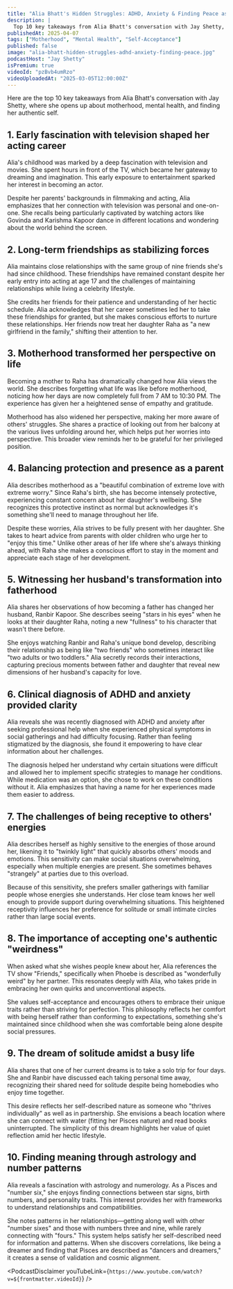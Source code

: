 ```yaml
---
title: "Alia Bhatt's Hidden Struggles: ADHD, Anxiety & Finding Peace as a New Mother"
description: |
  Top 10 key takeaways from Alia Bhatt's conversation with Jay Shetty, where she opens up about motherhood, mental health, and finding her authentic self.
publishedAt: 2025-04-07
tags: ["Motherhood", "Mental Health", "Self-Acceptance"]
published: false
image: "alia-bhatt-hidden-struggles-adhd-anxiety-finding-peace.jpg"
podcastHost: "Jay Shetty"
isPremium: true
videoId: "pzBvb4umRzo"
videoUploadedAt: "2025-03-05T12:00:00Z"
---
```



<PodcastSummaryPageLayout frontmatter={frontmatter}>

Here are the top 10 key takeaways from Alia Bhatt's conversation with Jay Shetty, where she opens up about motherhood, mental health, and finding her authentic self.

## 1. Early fascination with television shaped her acting career

Alia's childhood was marked by a deep fascination with television and movies. She spent hours in front of the TV, which became her gateway to dreaming and imagination. This early exposure to entertainment sparked her interest in becoming an actor.

Despite her parents' backgrounds in filmmaking and acting, Alia emphasizes that her connection with television was personal and one-on-one. She recalls being particularly captivated by watching actors like Govinda and Karishma Kapoor dance in different locations and wondering about the world behind the screen.

## 2. Long-term friendships as stabilizing forces

Alia maintains close relationships with the same group of nine friends she's had since childhood. These friendships have remained constant despite her early entry into acting at age 17 and the challenges of maintaining relationships while living a celebrity lifestyle.

She credits her friends for their patience and understanding of her hectic schedule. Alia acknowledges that her career sometimes led her to take these friendships for granted, but she makes conscious efforts to nurture these relationships. Her friends now treat her daughter Raha as "a new girlfriend in the family," shifting their attention to her.

## 3. Motherhood transformed her perspective on life

Becoming a mother to Raha has dramatically changed how Alia views the world. She describes forgetting what life was like before motherhood, noticing how her days are now completely full from 7 AM to 10:30 PM. The experience has given her a heightened sense of empathy and gratitude.

Motherhood has also widened her perspective, making her more aware of others' struggles. She shares a practice of looking out from her balcony at the various lives unfolding around her, which helps put her worries into perspective. This broader view reminds her to be grateful for her privileged position.

## 4. Balancing protection and presence as a parent

Alia describes motherhood as a "beautiful combination of extreme love with extreme worry." Since Raha's birth, she has become intensely protective, experiencing constant concern about her daughter's wellbeing. She recognizes this protective instinct as normal but acknowledges it's something she'll need to manage throughout her life.

Despite these worries, Alia strives to be fully present with her daughter. She takes to heart advice from parents with older children who urge her to "enjoy this time." Unlike other areas of her life where she's always thinking ahead, with Raha she makes a conscious effort to stay in the moment and appreciate each stage of her development.

## 5. Witnessing her husband's transformation into fatherhood

Alia shares her observations of how becoming a father has changed her husband, Ranbir Kapoor. She describes seeing "stars in his eyes" when he looks at their daughter Raha, noting a new "fullness" to his character that wasn't there before.

She enjoys watching Ranbir and Raha's unique bond develop, describing their relationship as being like "two friends" who sometimes interact like "two adults or two toddlers." Alia secretly records their interactions, capturing precious moments between father and daughter that reveal new dimensions of her husband's capacity for love.

## 6. Clinical diagnosis of ADHD and anxiety provided clarity

Alia reveals she was recently diagnosed with ADHD and anxiety after seeking professional help when she experienced physical symptoms in social gatherings and had difficulty focusing. Rather than feeling stigmatized by the diagnosis, she found it empowering to have clear information about her challenges.

The diagnosis helped her understand why certain situations were difficult and allowed her to implement specific strategies to manage her conditions. While medication was an option, she chose to work on these conditions without it. Alia emphasizes that having a name for her experiences made them easier to address.

## 7. The challenges of being receptive to others' energies

Alia describes herself as highly sensitive to the energies of those around her, likening it to "twinkly light" that quickly absorbs others' moods and emotions. This sensitivity can make social situations overwhelming, especially when multiple energies are present. She sometimes behaves "strangely" at parties due to this overload.

Because of this sensitivity, she prefers smaller gatherings with familiar people whose energies she understands. Her close team knows her well enough to provide support during overwhelming situations. This heightened receptivity influences her preference for solitude or small intimate circles rather than large social events.

## 8. The importance of accepting one's authentic "weirdness"

When asked what she wishes people knew about her, Alia references the TV show "Friends," specifically when Phoebe is described as "wonderfully weird" by her partner. This resonates deeply with Alia, who takes pride in embracing her own quirks and unconventional aspects.

She values self-acceptance and encourages others to embrace their unique traits rather than striving for perfection. This philosophy reflects her comfort with being herself rather than conforming to expectations, something she's maintained since childhood when she was comfortable being alone despite social pressures.

## 9. The dream of solitude amidst a busy life

Alia shares that one of her current dreams is to take a solo trip for four days. She and Ranbir have discussed each taking personal time away, recognizing their shared need for solitude despite being homebodies who enjoy time together.

This desire reflects her self-described nature as someone who "thrives individually" as well as in partnership. She envisions a beach location where she can connect with water (fitting her Pisces nature) and read books uninterrupted. The simplicity of this dream highlights her value of quiet reflection amid her hectic lifestyle.

## 10. Finding meaning through astrology and number patterns

Alia reveals a fascination with astrology and numerology. As a Pisces and "number six," she enjoys finding connections between star signs, birth numbers, and personality traits. This interest provides her with frameworks to understand relationships and compatibilities.

She notes patterns in her relationships—getting along well with other "number sixes" and those with numbers three and nine, while rarely connecting with "fours." This system helps satisfy her self-described need for information and patterns. When she discovers correlations, like being a dreamer and finding that Pisces are described as "dancers and dreamers," it creates a sense of validation and cosmic alignment.

<PodcastDisclaimer
  youTubeLink={`https://www.youtube.com/watch?v=${frontmatter.videoId}`}
/>

</PodcastSummaryPageLayout>
